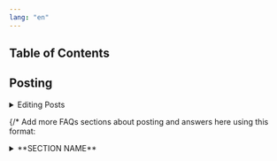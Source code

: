 ```yaml
---
lang: "en"
---
```


## Table of Contents

## Posting

  <details>
    <summary>Editing Posts</summary>
      <blockquote>
        <details>
          <summary>How Do I change a post?</summary>
          <blockquote>
          Currently there isn't a way to edit a published post. The easiest way to fix or change a post is to copy the content into a new post and delete the old post.
          </blockquote>
        </details>
        {/* Add more FAQs about editing posts here using this format 
        <details>
          <summary>**QUESTION**</summary>
          <blockquote>
          **ANSWER**
          </blockquote>
        </details>
        */}
      </blockquote>
  </details>

  {/* Add more FAQs sections about posting and answers here using this format:
  <details>
     <summary>**SECTION NAME**</summary>
      <blockquote>
        <details>
          <summary>**QUESTION 1**</summary>
          <blockquote>
          **ANSWER 1**
          </blockquote>
        </details>

        <details>
          <summary>**QUESTION 2**</summary>
          <blockquote>
          **ANSWER 2**
          </blockquote>
        </details>
      </blockquote>
    </details>
     */}

## User Types

  <details>
    <summary>Client Profiles</summary>

      <blockquote>
        <details>
          <summary>Why would I need a client profile?</summary>
          <blockquote>
          Signing up for a client profile allows you to contact providers on the platform
          about their services.
          </blockquote>
        </details>
      </blockquote>

      <blockquote>
        <details>
          <summary>How do I create a client profile?</summary>
          <blockquote>
            Click the menu button in the upper right corner and click *Create Client
            Profile* and provide the requested information.
          </blockquote>
        </details>
      </blockquote>

      <blockquote>
        <details>
          <summary>Who can see my client information?</summary>
          <blockquote>
            Currently the client information isn't shared with anyone. In the future
            it may be shared with those providers you choose to contact through the
            platform.
          </blockquote>
        </details>
      </blockquote>

      <blockquote>
        <details>
          <summary>Why do you need ___ ?</summary>
          <blockquote>
            More information about why we collect the information we do is available
            on the registration form. It is also summarized below: 
            - Name: We need
            your name to make sure you are a real person and in some cases may need it
            to process payments 
            - Display Name: We know in some circumstances your
            legal name may not accurately reflect your intentions on the platform (for
            example if you are procuring services on behalf of a business) so we allow
            you to choose a display name if you feel that would be more appropriate. 
            - Phone Number: We use the phone number as another safety measure (in
            addtion to legal name) and in the future may share it with service
            providers you contact on the platform so that they can contact you
            regarding your request(s). 
            - Location: We collect this information so that
            we can suggest services that might be relevant to you and so that service
            providers can determine if they provide the requested services in your
            area. 
            - Profile Image: This helps make everything more personal. Your
            profile image may be displayed in when you provide feedback on the
            platform (such as reviews) or when you contact a provider.
          </blockquote>
        </details>
      </blockquote>
  </details>

  <details>
     <summary>Provider Profile</summary>
      <blockquote>
        <details>
          <summary>Why would I need a provider profile?</summary>
          <blockquote>
          Signing up for a provider profile allows you to offer your services on the platform.
          </blockquote>
        </details>

        <details>
          <summary>How do I create a provider profile?</summary>
          <blockquote>
          Click the menu button in the upper right corner and click *Create Provider
            Profile* and provide the requested information.
          </blockquote>
        </details>

        <details>
          <summary>Who can see my provider information?</summary>
          <blockquote>
          All registered users can visit your provider profile which shows your provider profile information such as image, location, and languages spoken.
          Your profile also has buttons linked to your email and phone number so that potential clients can contact you.
          </blockquote>
        </details>

        <details>
          <summary>How do I change my provider profile?</summary>
          <blockquote>
          Click the menu button in the upper right corner and click *My Provider
            Profile*, on the profile page click the *Edit Profile* button, change the necessary fields then click *Save Profile*.

            <strong>Please note edits will not be saved if you do not click the</strong><em> Save Profile</em><strong> button!</strong>
          </blockquote>
        </details>
      </blockquote>
    </details>
